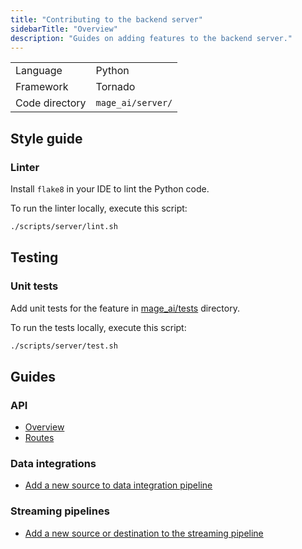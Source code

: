 ```yaml
---
title: "Contributing to the backend server"
sidebarTitle: "Overview"
description: "Guides on adding features to the backend server."
---
```


| | |
| --- | --- |
| Language | Python |
| Framework | Tornado |
| Code directory | `mage_ai/server/` |

## Style guide

### Linter
Install `flake8` in your IDE to lint the Python code.

To run the linter locally, execute this script:

```bash
./scripts/server/lint.sh
```

## Testing

### Unit tests

Add unit tests for the feature in
[mage_ai/tests](https://github.com/mage-ai/mage-ai/tree/master/mage_ai/tests) directory.

To run the tests locally, execute this script:

```bash
./scripts/server/test.sh
```

## Guides

### API

- [Overview](/contributing/backend/api/overview)
- [Routes](/contributing/backend/api/routes)

### Data integrations

- [Add a new source to data integration pipeline](/data-integrations/sources/add-new-source)

### Streaming pipelines

- [Add a new source or destination to the streaming pipeline](/guides/streaming/contributing)
